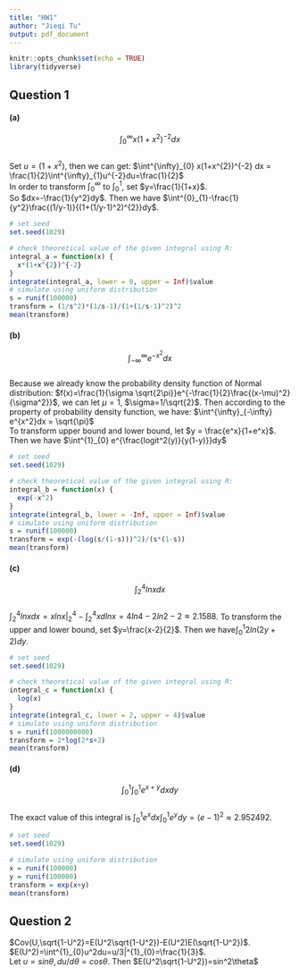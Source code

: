 ```yaml
---
title: "HW1"
author: "Jieqi Tu"
output: pdf_document
---
```


```r
knitr::opts_chunk$set(echo = TRUE)
library(tidyverse)
```

##  Question 1

#### (a)
$$\int^{\infty}_{0} x(1+x^{2})^{-2} dx$$\
Set $u = (1+x^2)$, then we can get: $\int^{\infty}_{0} x(1+x^{2})^{-2} dx = \frac{1}{2}\int^{\infty}_{1}u^{-2}du=\frac{1}{2}$\
In order to transform $\int^{\infty}_{0}$ to $\int^{1}_{0}$, set $y=\frac{1}{1+x}$.\
So $dx=-\frac{1}{y^2}dy$. Then we have $\int^{0}_{1}-\frac{1}{y^2}\frac{(1/y-1)}{(1+(1/y-1)^2)^{2}}dy$.
```r
# set seed
set.seed(1029)

# check theoretical value of the given integral using R:
integral_a = function(x) {
  x*(1+x^{2})^{-2}
}
integrate(integral_a, lower = 0, upper = Inf)$value
# simulate using uniform distribution
s = runif(100000)
transform = (1/s^2)*(1/s-1)/(1+(1/s-1)^2)^2
mean(transform)
```


#### (b)
$$\int^{\infty}_{-\infty} e^{-x^2}dx$$\
Because we already know the probability density function of Normal distribution: $f(x)=\frac{1}{\sigma \sqrt{2\pi}}e^{-\frac{1}{2}\frac{(x-\mu)^2}{\sigma^2}}$, we can let $\mu=1$, $\sigma=1/\sqrt{2}$.
Then according to the property of probability density function, we have: $\int^{\infty}_{-\infty} e^{x^2}dx = \sqrt{\pi}$\
To transform upper bound and lower bound, let $y = \frac{e^x}{1+e^x}$. Then we have $\int^{1}_{0} e^{\frac{logit^2(y)}{y(1-y)}}dy$

```r
# set seed
set.seed(1029)

# check theoretical value of the given integral using R:
integral_b = function(x) {
  exp(-x^2)
}
integrate(integral_b, lower = -Inf, upper = Inf)$value
# simulate using uniform distribution
s = runif(100000)
transform = exp(-(log(s/(1-s)))^2)/(s*(1-s))
mean(transform)
```

#### (c)
$$\int^{4}_{2} ln{x}dx$$\
$\int^{4}_{2} lnxdx=xln{x}|_{2}^{4}-\int^{4}_{2} xdlnx=4ln4-2ln2-2\approx2.1588$. To transform the upper and lower bound, set $y=\frac{x-2}{2}$. Then we have$\int^{1}_{0} 2ln{(2y+2)}dy$.
```r
# set seed
set.seed(1029)

# check theoretical value of the given integral using R:
integral_c = function(x) {
  log(x)
}
integrate(integral_c, lower = 2, upper = 4)$value
# simulate using uniform distribution
s = runif(1000000000)
transform = 2*log(2*s+2)
mean(transform)
```

#### (d)

$$\int^{1}_{0}\int^{1}_{0} e^{x+y} dxdy$$\
The exact value of this integral is $\int^{1}_{0}e^xdx\int^{1}_{0} e^{y}dy=(e-1)^2\approx2.952492$.
```r
# set seed
set.seed(1029)

# simulate using uniform distribution
x = runif(100000)
y = runif(100000)
transform = exp(x+y)
mean(transform)
```

## Question 2
$Cov(U,\sqrt{1-U^2}=E(U^2\sqrt{1-U^2})-E(U^2)E(\sqrt{1-U^2})$.\
$E(U^2)=\int^{1}_{0}u^2du=u/3|^{1}_{0}=\frac{1}{3}$.\
Let $u=sin\theta, du/d\theta=cos\theta$. Then $E(U^2\sqrt{1-U^2})=sin^2\theta$
